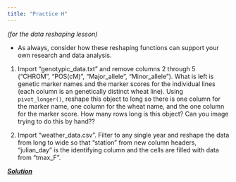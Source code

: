 ```yaml
---
title: "Practice H"
---
```


*(for the data reshaping lesson)*

* As always, consider how these reshaping functions can support your own research and data analysis. 

(@) Import "genotypic_data.txt" and remove columns 2 through 5 ("CHROM", "POS(cM)", "Major_allele", "Minor_allele"). What is left is genetic marker names and the marker scores for the individual lines (each column is an genetically distinct wheat line). Using `pivot_longer()`, reshape this object to long so there is one column for the marker name, one column for the wheat name, and the one column for the marker score. How many rows long is this object? Can you image trying to do this by hand??

(@) Import "weather_data.csv". Filter to any single year and reshape the data from long to wide so that "station" from new column headers, "julian_day" is the identifying column and the cells are filled with data from "tmax_F". 


[***Solution***](../practice/solution-H.qmd)
